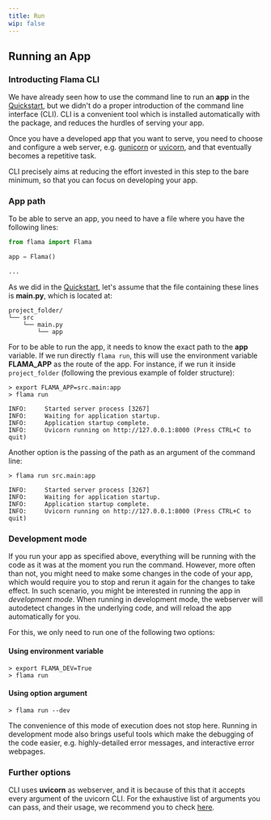 ```yaml
---
title: Run
wip: false
---
```


## Running an App

### Introducting Flama CLI

We have already seen how to use the command line to run an **app** in the
[Quickstart](/docs/getting-started/quickstart), but we didn't do a proper introduction of the
command line interface (CLI). <FlamaName /> CLI is a convenient tool which
is installed automatically with the package, and reduces the hurdles of serving your app.

Once you have a developed app that you want to serve, you need to choose and configure
a web server, e.g. [gunicorn]() or [uvicorn](), and that eventually becomes a repetitive task.

<FlamaName /> CLI precisely aims at reducing the effort invested in this step to
the bare minimum, so that you can focus on developing your app.

### App path

To be able to serve an app, you need to have a file where you have the following lines:

```python
from flama import Flama

app = Flama()

...
```

As we did in the [Quickstart](/docs/getting-started/quickstart), let's assume that the file containing these
lines is **main.py**, which is located at:

```commandLine
project_folder/
└── src
    └── main.py
        └── app
```

For <FlamaName /> to be able to run the app, it needs to know the exact path to the **app** variable.
If we run directly `flama run`, this will use the environment variable **FLAMA_APP** as the route of the app.
For instance, if we run it inside `project_folder` (following the previous example of folder structure):

```commandLine
> export FLAMA_APP=src.main:app
> flama run

INFO:     Started server process [3267]
INFO:     Waiting for application startup.
INFO:     Application startup complete.
INFO:     Uvicorn running on http://127.0.0.1:8000 (Press CTRL+C to quit)
```

Another option is the passing of the path as an argument of the command line:

```commandLine
> flama run src.main:app

INFO:     Started server process [3267]
INFO:     Waiting for application startup.
INFO:     Application startup complete.
INFO:     Uvicorn running on http://127.0.0.1:8000 (Press CTRL+C to quit)
```

### Development mode

If you run your app as specified above, everything will be running with the code as it was at the moment you run
the command. However, more often than not, you might need to make some changes in the code of your app, which would
require you to stop and rerun it again for the changes to take effect. In such scenario, you might be interested in
running the app in _development mode_. When running in development mode, the webserver will autodetect changes in
the underlying code, and will reload the app automatically for you.

For this, we only need to run one of the following two options:

#### Using environment variable

```commandLine
> export FLAMA_DEV=True
> flama run
```

#### Using option argument

```commandLine
> flama run --dev
```

The convenience of this mode of execution does not stop here. Running in development mode also brings
useful tools which make the debugging of the code easier, e.g. highly-detailed error messages,
and interactive error webpages.

### Further options

<FlamaName /> CLI uses **uvicorn** as webserver, and it is because of this that
it accepts every argument of the uvicorn CLI. For the exhaustive list of
arguments you can pass, and their usage, we recommend you to check
[here](https://www.uvicorn.org/settings/).
